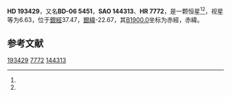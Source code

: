 {{Starbox begin
| name = HD 193429
}}
{{Starbox observe
| epoch = [[J2000.0|J2000.0]]
| constell = {{星座名待查}}<ref name=SIMBAD>{{cite web
 | url=http://simbad.u-strasbg.fr/simbad/sim-id?Ident=HR+7772
 | title =Pulsating variable Star
 | publisher=Centre de Données astronomiques de Strasbourg
 | work=SIMBAD
 | accessdate=2012-07-13}}</ref><ref name=DATA>{{cite web
 | url=http://vizier.u-strasbg.fr/viz-bin/VizieR-5?-out.add=.&-source=5050&-corr=PK=HR&-out.max=9999&HR=7772
 | title=VizieR Detailed Page
 | accessdate=2012-07-13
 | archive-date=2016-03-05
 | archive-url=https://web.archive.org/web/20160305021908/http://vizier.u-strasbg.fr/viz-bin/VizieR-5?-out.add=.&-source=5050&-corr=PK=HR&-out.max=9999&HR=7772
 | dead-url=no
 }}</ref>
| 星官 = 
| ra = {{RA|20|20|26.1}}<ref name=SIMBAD /><ref name=DATA />
| dec = {{DEC|-6|21|42}}<ref name=SIMBAD /><ref name=DATA />
| appmag_v = 6.63<ref name=SIMBAD /><ref name=DATA />
}}
{{Starbox character
| class = K5<ref name=SIMBAD /><ref name=DATA />
| b-v = 1.55<ref name=SIMBAD /><ref name=DATA />
| u-b = 1.84<ref name=SIMBAD /><ref name=DATA />
| r-i = <ref name=SIMBAD /><ref name=DATA />
| variable = 
}}
{{Starbox astrometry
| radial_v = 1.84
| prop_mo_ra = 43
| parallax = 
| p_error = 
}}
{{Starbox catalog
| names =BD-06 5451，[[SAO星表|SAO]] 144313，[[HD星表|HD]] 193429，[[HR星表|HR]] 7772}}
{{Starbox reference |Simbad=HR+7772}}
{{Starbox end}}

'''HD 193429'''，又名'''BD-06 5451'''，'''SAO 144313'''、'''HR 7772'''，是一颗恒星<ref name=SIMBAD /><ref name=DATA />，视星等为6.63，位于[[銀道座標系|銀經]]37.47，[[銀道座標系|銀緯]]-22.67，其[[B1900.0|B1900.0]]坐标为赤經{{RA|20|15|6.7}}，赤緯{{DEC|-6|-22.67|27}}。

== 参考文献 ==
{{reflist}}

{{star-stub}}

[[Category:HD和HDE天體|193429]]
[[Category:HR天體|7772]]
[[Category:SAO天體|144313]]